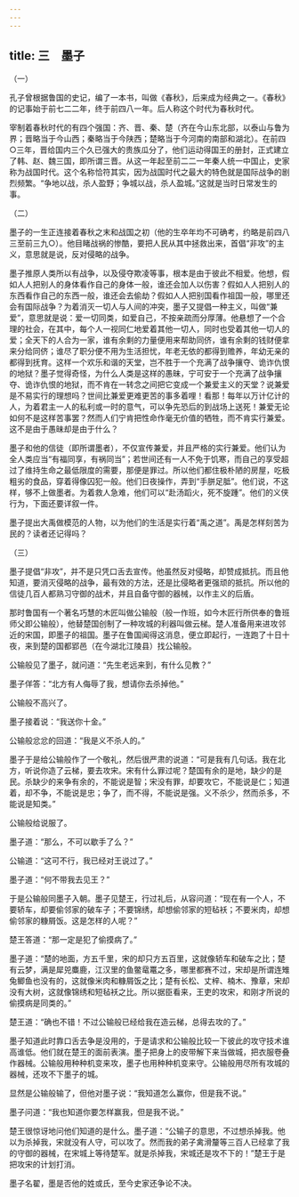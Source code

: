 ```yaml
---
---
---
```

title: 三　墨子
---




（一）


孔子曾根据鲁国的史记，编了一本书，叫做《春秋》，后来成为经典之一。《春秋》的记事始于前七二二年，终于前四八一年。后人称这个时代为春秋时代。

宰制着春秋时代的有四个强国：齐、晋、秦、楚（齐在今山东北部，以泰山与鲁为界；晋略当于今山西；秦略当于今陕西；楚略当于今河南的南部和湖北）。在前四○三年，晋给国内三个久已强大的贵族瓜分了，他们运动得国王的册封，正式建立了韩、赵、魏三国，即所谓三晋。从这一年起至前二二一年秦人统一中国止，史家称为战国时代。这个名称恰符其实，因为战国时代之最大的特色就是国际战争的剧烈频繁。“争地以战，杀人盈野；争城以战，杀人盈城。”这就是当时日常发生的事。





（二）


墨子的一生正连接着春秋之末和战国之初（他的生卒年均不可确考，约略是前四八三至前三九○）。他目睹战祸的惨酷，要把人民从其中拯救出来，首倡“非攻”的主义，意思就是说，反对侵略的战争。

墨子推原人类所以有战争，以及侵夺欺凌等事，根本是由于彼此不相爱。他想，假如人人把别人的身体看作自己的身体一般，谁还会加人以伤害？假如人人把别人的东西看作自己的东西一般，谁还会去偷劫？假如人人把别国看作祖国一般，哪里还会有国际战争？为着消灭一切人与人间的冲突，墨子又提倡一种主义，叫做“兼爱”，意思就是说：爱一切同类，如爱自己，不按亲疏而分厚薄。他悬想了一个合理的社会，在其中，每个人一视同仁地爱着其他一切人，同时也受着其他一切人的爱；全天下的人合为一家，谁有余剩的力量便用来帮助同侪，谁有余剩的钱财便拿来分给同侪；谁尽了职分便不用为生活担忧，年老无依的都得到赡养，年幼无亲的都得到抚育。这样一个欢乐和谐的天堂，岂不胜于一个充满了战争攘夺、诡诈仇恨的地狱？墨子觉得奇怪，为什么人类是这样的愚昧，宁可安于一个充满了战争攘夺、诡诈仇恨的地狱，而不肯在一转念之间把它变成一个兼爱主义的天堂？说兼爱是不易实行的理想吗？世间比兼爱更难更苦的事多着哩！看那！每年以万计亿计的人，为着君主一人的私利或一时的意气，可以争先恐后的到战场上送死！兼爱无论如何不是这样苦事罢？然而人们宁肯把性命作毫无价值的牺牲，而不肯实行兼爱。这不是由于愚昧却是由于什么？

墨子和他的信徒（即所谓墨者），不仅宣传兼爱，并且严格的实行兼爱。他们认为全人类应当“有福同享，有祸同当”；若世间还有一人不免于饥寒，而自己的享受超过了维持生命之最低限度的需要，那便是罪过。所以他们都住极朴陋的房屋，吃极粗劣的食品，穿着得像囚犯一般。他们日夜操作，弄到“手胼足胝”。他们说，不这样，够不上做墨者。为着救人急难，他们可以“赴汤蹈火，死不旋踵”。他们的义侠行为，下面还要详叙一件。

墨子提出大禹做模范的人物，以为他们的生活是实行着“禹之道”。禹是怎样刻苦为民的？读者还记得吗？





（三）


墨子提倡“非攻”，并不是只凭口舌去宣传。他虽然反对侵略，却赞成抵抗。而且他知道，要消灭侵略的战争，最有效的方法，还是比侵略者更强顽的抵抗。所以他的信徒几百人都熟习守御的战术，并且自备守御的器械，以作主义的后盾。

那时鲁国有一个著名巧慧的木匠叫做公输般（般一作班，如今木匠行所供奉的鲁班师父即公输般），他替楚国创制了一种攻城的利器叫做云梯。楚人准备用来进攻邻近的宋国，即墨子的祖国。墨子在鲁国闻得这消息，便立即起行，一连跑了十日十夜，来到楚的国都郢邑（在今湖北江陵县）找公输般。

公输般见了墨子，就问道：“先生老远来到，有什么见教？”

墨子佯答：“北方有人侮辱了我，想请你去杀掉他。”

公输般不高兴了。

墨子接着说：“我送你十金。”

公输般忿忿的回道：“我是义不杀人的。”

墨子于是给公输般作了一个敬礼，然后很严肃的说道：“可是我有几句话。我在北方，听说你造了云梯，要去攻宋。宋有什么罪过呢？楚国有余的是地，缺少的是民。杀缺少的来争有余的，不能说是智；宋没有罪，却要攻它，不能说是仁；知道着，却不争，不能说是忠；争了，而不得，不能说是强。义不杀少，然而杀多，不能说是知类。”

公输般给说服了。

墨子道：“那么，不可以歇手了么？”

公输道：“这可不行，我已经对王说过了。”

墨子道：“何不带我去见王？”

于是公输般同墨子入朝。墨子见楚王，行过礼后，从容问道：“现在有一个人，不要轿车，却要偷邻家的破车子；不要锦绣，却想偷邻家的短毡袄；不要米肉，却想偷邻家的糠屑饭。这是怎样的人呢？”

楚王答道：“那一定是犯了偷摸病了。”

墨子道：“楚的地面，方五千里，宋的却只方五百里，这就像轿车和破车之比；楚有云梦，满是犀兕麋鹿，江汉里的鱼鳖鼋鼍之多，哪里都赛不过，宋却是所谓连雉兔鲫鱼也没有的，这就像米肉和糠屑饭之比；楚有长松、丈梓、楠木、豫章，宋却没有大树，这就像锦绣和短毡袄之比。所以据臣看来，王吏的攻宋，和刚才所说的偷摸病是同类的。”

楚王道：“确也不错！不过公输般已经给我在造云梯，总得去攻的了。”

墨子知道此时靠口舌去争是没用的，于是请求和公输般比较一下彼此的攻守技术谁高谁低。他们就在楚王的面前表演。墨子把身上的皮带解下来当做城，把衣服卷叠作器械。公输般用种种机变来攻，墨子也用种种机变来守。公输般用尽所有攻城的器械，还攻不下墨子的城。

显然是公输般输了，但他对墨子说：“我知道怎么赢你，但是我不说。”

墨子问道：“我也知道你要怎样赢我，但是我不说。”

楚王很惊讶地问他们知道的是什么。墨子道：“公输子的意思，不过想杀掉我。他以为杀掉我，宋就没有人守，可以攻了。然而我的弟子禽滑釐等三百人已经拿了我的守御的器械，在宋城上等待楚军。就是杀掉我，宋城还是攻不下的！”楚王于是把攻宋的计划打消。

墨子名翟，墨是否他的姓或氏，至今史家还争论不决。